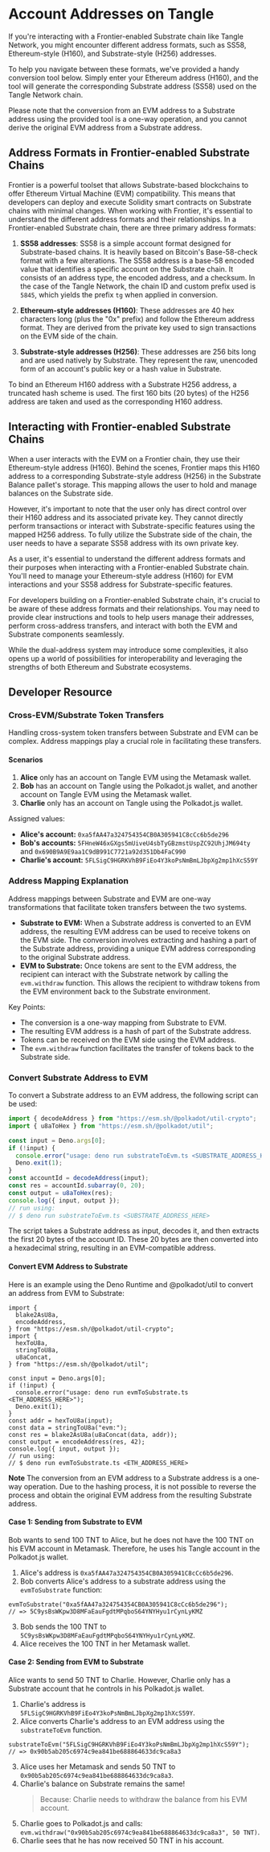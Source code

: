 
# Account Addresses on Tangle

If you're interacting with a Frontier-enabled Substrate chain like Tangle Network, you might encounter different address formats, such as SS58, Ethereum-style (H160), and Substrate-style (H256) addresses.

To help you navigate between these formats, we've provided a handy conversion tool below. Simply enter your Ethereum address (H160), and the tool will generate the corresponding Substrate address (SS58) used on the Tangle Network chain.

<EvmToSubstrateConverter />
<Callout type="warning" emoji="⚠️"> Please note that the conversion from an EVM address to a Substrate address using the provided tool is a one-way operation, and you cannot derive the original EVM address from a Substrate address. </Callout>

## Address Formats in Frontier-enabled Substrate Chains

Frontier is a powerful toolset that allows Substrate-based blockchains to offer Ethereum Virtual Machine (EVM) compatibility. This means that developers can deploy and execute Solidity smart contracts on Substrate chains with minimal changes. When working with Frontier, it's essential to understand the different address formats and their relationships. In a Frontier-enabled Substrate chain, there are three primary address formats:

1. **SS58 addresses**: SS58 is a simple account format designed for Substrate-based chains. It is heavily based on Bitcoin's Base-58-check format with a few alterations. The SS58 address is a base-58 encoded value that identifies a specific account on the Substrate chain. It consists of an address type, the encoded address, and a checksum. In the case of the Tangle Network, the chain ID and custom prefix used is `5845`, which yields the prefix `tg` when applied in conversion.

2. **Ethereum-style addresses (H160)**: These addresses are 40 hex characters long (plus the "0x" prefix) and follow the Ethereum address format. They are derived from the private key used to sign transactions on the EVM side of the chain.

3. **Substrate-style addresses (H256)**: These addresses are 256 bits long and are used natively by Substrate. They represent the raw, unencoded form of an account's public key or a hash value in Substrate.

To bind an Ethereum H160 address with a Substrate H256 address, a truncated hash scheme is used. The first 160 bits (20 bytes) of the H256 address are taken and used as the corresponding H160 address.

## Interacting with Frontier-enabled Substrate Chains

When a user interacts with the EVM on a Frontier chain, they use their Ethereum-style address (H160). Behind the scenes, Frontier maps this H160 address to a corresponding Substrate-style address (H256) in the Substrate Balance pallet's storage. This mapping allows the user to hold and manage balances on the Substrate side.

However, it's important to note that the user only has direct control over their H160 address and its associated private key. They cannot directly perform transactions or interact with Substrate-specific features using the mapped H256 address. To fully utilize the Substrate side of the chain, the user needs to have a separate SS58 address with its own private key.

As a user, it's essential to understand the different address formats and their purposes when interacting with a Frontier-enabled Substrate chain. You'll need to manage your Ethereum-style address (H160) for EVM interactions and your SS58 address for Substrate-specific features.

For developers building on a Frontier-enabled Substrate chain, it's crucial to be aware of these address formats and their relationships. You may need to provide clear instructions and tools to help users manage their addresses, perform cross-address transfers, and interact with both the EVM and Substrate components seamlessly.

While the dual-address system may introduce some complexities, it also opens up a world of possibilities for interoperability and leveraging the strengths of both Ethereum and Substrate ecosystems.

## Developer Resource

### Cross-EVM/Substrate Token Transfers

Handling cross-system token transfers between Substrate and EVM can be complex. Address mappings play a crucial role in facilitating these transfers.

#### Scenarios

1. **Alice** only has an account on Tangle EVM using the Metamask wallet.
2. **Bob** has an account on Tangle using the Polkadot.js wallet, and another account on Tangle EVM using the Metamask wallet.
3. **Charlie** only has an account on Tangle using the Polkadot.js wallet.

Assigned values:

- **Alice's account:** `0xa5fAA47a324754354CB0A305941C8cCc6b5de296`
- **Bob's accounts:** `5FHneW46xGXgs5mUiveU4sbTyGBzmstUspZC92UhjJM694ty` and `0x690B9A9E9aa1C9dB991C7721a92d351Db4FaC990`
- **Charlie's account:** `5FLSigC9HGRKVhB9FiEo4Y3koPsNmBmLJbpXg2mp1hXcS59Y`

### Address Mapping Explanation

Address mappings between Substrate and EVM are one-way transformations that facilitate token transfers between the two systems.

- **Substrate to EVM:** When a Substrate address is converted to an EVM address, the resulting EVM address can be used to receive tokens on the EVM side. The conversion involves extracting and hashing a part of the Substrate address, providing a unique EVM address corresponding to the original Substrate address.
- **EVM to Substrate:** Once tokens are sent to the EVM address, the recipient can interact with the Substrate network by calling the `evm.withdraw` function. This allows the recipient to withdraw tokens from the EVM environment back to the Substrate environment.

Key Points:

- The conversion is a one-way mapping from Substrate to EVM.
- The resulting EVM address is a hash of part of the Substrate address.
- Tokens can be received on the EVM side using the EVM address.
- The `evm.withdraw` function facilitates the transfer of tokens back to the Substrate side.

### Convert Substrate Address to EVM

To convert a Substrate address to an EVM address, the following script can be used:

```typescript
import { decodeAddress } from "https://esm.sh/@polkadot/util-crypto";
import { u8aToHex } from "https://esm.sh/@polkadot/util";

const input = Deno.args[0];
if (!input) {
  console.error("usage: deno run substrateToEvm.ts <SUBSTRATE_ADDRESS_HERE>");
  Deno.exit(1);
}
const accountId = decodeAddress(input);
const res = accountId.subarray(0, 20);
const output = u8aToHex(res);
console.log({ input, output });
// run using:
// $ deno run substrateToEvm.ts <SUBSTRATE_ADDRESS_HERE>
```

The script takes a Substrate address as input, decodes it, and then extracts the first 20 bytes of the account ID. These 20 bytes are then converted into a hexadecimal string, resulting in an EVM-compatible address.

#### Convert EVM Address to Substrate

Here is an example using the Deno Runtime and @polkadot/util to convert an address from EVM to Substrate:

```tsx
import {
  blake2AsU8a,
  encodeAddress,
} from "https://esm.sh/@polkadot/util-crypto";
import {
  hexToU8a,
  stringToU8a,
  u8aConcat,
} from "https://esm.sh/@polkadot/util";

const input = Deno.args[0];
if (!input) {
  console.error("usage: deno run evmToSubstrate.ts <ETH_ADDRESS_HERE>");
  Deno.exit(1);
}
const addr = hexToU8a(input);
const data = stringToU8a("evm:");
const res = blake2AsU8a(u8aConcat(data, addr));
const output = encodeAddress(res, 42);
console.log({ input, output });
// run using:
// $ deno run evmToSubstrate.ts <ETH_ADDRESS_HERE>
```

<Callout>**Note**
The conversion from an EVM address to a Substrate address is a one-way operation. Due to the hashing process, it is not possible to reverse the process and obtain the original EVM address from the resulting Substrate address.</Callout>

#### Case 1: Sending from Substrate to EVM

Bob wants to send 100 TNT to Alice, but he does not have the 100 TNT on his EVM account in Metamask. Therefore, he uses his Tangle account in the Polkadot.js wallet.

1. Alice's address is `0xa5fAA47a324754354CB0A305941C8cCc6b5de296`.
2. Bob converts Alice's address to a substrate address using the `evmToSubstrate` function:

```tsx
evmToSubstrate("0xa5fAA47a324754354CB0A305941C8cCc6b5de296");
// => 5C9ysBsWKpw3D8MFaEauFgdtMPqboS64YNYHyu1rCynLyKMZ
```

3. Bob sends the 100 TNT to `5C9ysBsWKpw3D8MFaEauFgdtMPqboS64YNYHyu1rCynLyKMZ`.
4. Alice receives the 100 TNT in her Metamask wallet.

#### Case 2: Sending from EVM to Substrate

Alice wants to send 50 TNT to Charlie. However, Charlie only has a Substrate account that he controls in his Polkadot.js wallet.

1. Charlie's address is `5FLSigC9HGRKVhB9FiEo4Y3koPsNmBmLJbpXg2mp1hXcS59Y`.
2. Alice converts Charlie's address to an EVM address using the `substrateToEvm` function.

```tsx
substrateToEvm("5FLSigC9HGRKVhB9FiEo4Y3koPsNmBmLJbpXg2mp1hXcS59Y");
// => 0x90b5ab205c6974c9ea841be688864633dc9ca8a3
```

3. Alice uses her Metamask and sends 50 TNT to
   `0x90b5ab205c6974c9ea841be688864633dc9ca8a3`.
4. Charlie's balance on Substrate remains the same!
   > Because: Charlie needs to withdraw the balance from his EVM account.
5. Charlie goes to Polkadot.js and calls:
   `evm.withdraw("0x90b5ab205c6974c9ea841be688864633dc9ca8a3", 50 TNT)`.
6. Charlie sees that he has now received 50 TNT in his account.
